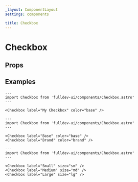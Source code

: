 ```yaml
---
_layout: ComponentLayout
settings: components

title: Checkbox
---
```


# Checkbox


## Props

<PropsTable />

## Examples

```astro live
---
import Checkbox from 'fulldev-ui/components/Checkbox.astro'
---

<Checkbox label="My Checkbox" color="base" />
```

```astro live
---
import Checkbox from 'fulldev-ui/components/Checkbox.astro'
---

<Checkbox label="Base" color="base" />
<Checkbox label="Brand" color="brand" />
```

```astro live
---
import Checkbox from 'fulldev-ui/components/Checkbox.astro'
---

<Checkbox label="Small" size="sm" />
<Checkbox label="Medium" size="md" />
<Checkbox label="Large" size="lg" />
```
